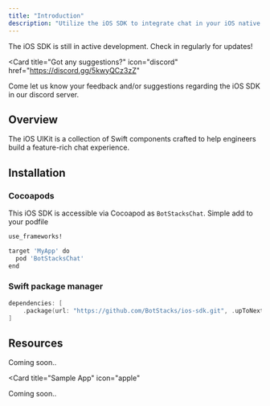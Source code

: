```yaml
---
title: "Introduction"
description: "Utilize the iOS SDK to integrate chat in your iOS native environment"
---
```


<Warning>
  The iOS SDK is still in active development. Check in regularly for updates!
</Warning>

<Card
  title="Got any suggestions?"
  icon="discord"
  href="https://discord.gg/5kwyQCz3zZ"
>
  Come let us know your feedback and/or suggestions regarding the iOS SDK in our
  discord server.
</Card>

## Overview

The iOS UIKit is a collection of Swift components crafted to help engineers build a
feature-rich chat experience.

## Installation

### Cocoapods

This iOS SDK is accessible via Cocoapod as `BotStacksChat`. Simple add to your podfile

```bash
use_frameworks!

target 'MyApp' do
  pod 'BotStacksChat'
end
```

### Swift package manager

```Swift
dependencies: [
    .package(url: "https://github.com/BotStacks/ios-sdk.git", .upToNextMajor(from: "1.0.1"))
]
```

## Resources

<CardGroup cols={2}>
  <Card title="Figma" 
  icon="figma" 
  >
  Coming soon..
  </Card>

  <Card title="Sample App" 
  icon="apple" 
  >
  Coming soon..
  </Card>

</CardGroup>